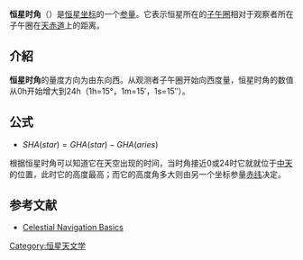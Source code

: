 '''恒星时角'''（{{lang-en|'''Sidereal Hour Angle，SHA'''}}）是[[恒星|恒星]][[坐标|坐标]]的一个[[參數|参量]]。它表示恒星所在的[[子午圈|子午圈]]相对于观察者所在子午圈在[[天赤道|天赤道]]上的距离。

==介紹==
'''恒星时角'''的量度方向为由东向西。从观测者子午圈开始向西度量，恒星时角的数值从0h开始增大到24h（1h=15°，1m=15′，1s=15″）。

==公式==
*<math>SHA(star)= GHA(star) - GHA(aries)</math>
根据恒星时角可以知道它在天空出现的时间，当时角接近0或24时它就就位于[[中天_(天文學)|中天]]的位置，此时它的高度最高；而它的高度角多大则由另一个坐标参量[[赤纬|赤纬]]决定。

==参考文献==
{{reflist}}
*[http://www.madinstro.net/sundry/navcel.html Celestial Navigation Basics] {{Wayback|url=http://www.madinstro.net/sundry/navcel.html |date=20181016043157 }}

[[Category:恒星天文学|Category:恒星天文学]]